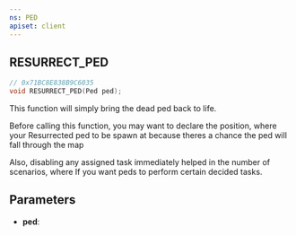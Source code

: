 ```yaml
---
ns: PED
apiset: client
---
```

## RESURRECT_PED

```c
// 0x71BC8E838B9C6035
void RESURRECT_PED(Ped ped);
```

This function will simply bring the dead ped back to life.

Before calling this function, you may want to declare the position, where your Resurrected ped to be spawn at because theres a chance the ped will fall through the map

Also, disabling any assigned task immediately helped in the number of scenarios, where If you want peds to perform certain decided tasks.

## Parameters
* **ped**: